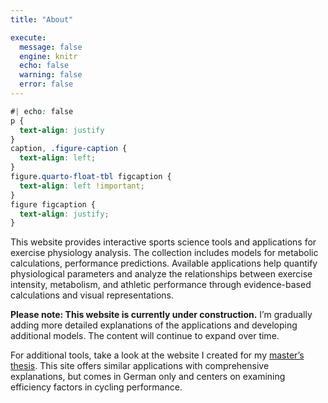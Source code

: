 ```yaml
---
title: "About"

execute:
  message: false
  engine: knitr
  echo: false
  warning: false
  error: false
---
```


```css
#| echo: false
p {
  text-align: justify
}
caption, .figure-caption {
  text-align: left;
}
figure.quarto-float-tbl figcaption {
  text-align: left !important;
}
figure figcaption {
  text-align: justify;
}
```

This website provides interactive sports science tools and applications for exercise physiology analysis. The collection includes models for metabolic calculations, performance predictions. Available applications help quantify physiological parameters and analyze the relationships between exercise intensity, metabolism, and athletic performance through evidence-based calculations and visual representations.

**Please note: This website is currently under construction.** I'm gradually adding more detailed explanations of the applications and developing additional models. The content will continue to expand over time.

For additional tools, take a look at the website I created for my [master's thesis](https://jjrw96.github.io/Wirkungsgrad-Rad.github.io/about.html). This site offers similar applications with comprehensive explanations, but comes in German only and centers on examining efficiency factors in cycling performance.
